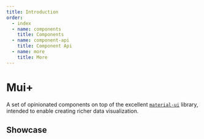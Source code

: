 ```yaml
---
title: Introduction
order:
  - index
  - name: components
    title: Components
  - name: component-api
    title: Component Api
  - name: more
    title: More
---
```


# Mui+

A set of opinionated components on top of the excellent [`material-ui`](https://material-ui.com/) library, intended to enable creating richer data visualization.

## Showcase


<Weather />
